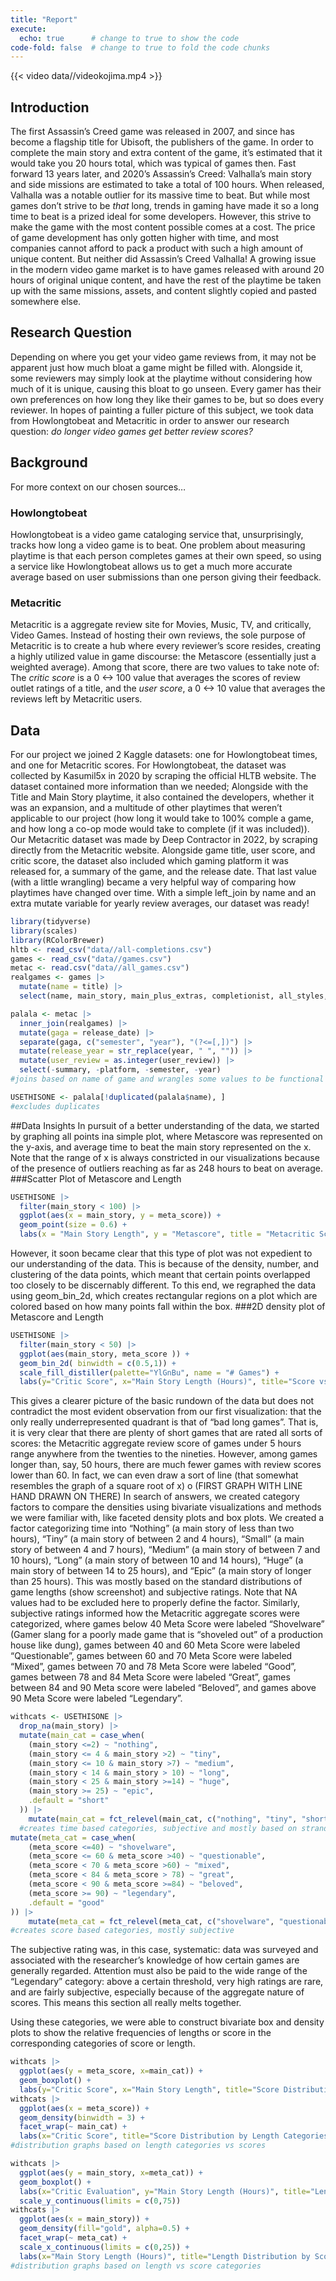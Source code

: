 ```yaml
---
title: "Report"
execute: 
  echo: true      # change to true to show the code
code-fold: false  # change to true to fold the code chunks
---
```

{{< video data//videokojima.mp4 >}}


## Introduction
The first Assassin's Creed game was released in 2007, and since has become a flagship title for Ubisoft, the publishers of the game. In order to complete the main story and extra content of the game, it's estimated that it would take you 20 hours total, which was typical of games then. Fast forward 13 years later, and 2020's Assassin's Creed: Valhalla's main story and side missions are estimated to take a total of 100 hours. When released, Valhalla was a notable outlier for its massive time to beat. But while most games don't strive to be *that* long, trends in gaming have made it so a long time to beat is a prized ideal for some developers. However, this strive to make the game with the most content possible comes at a cost. The price of game development has only gotten higher with time, and most companies cannot afford to pack a product with such a high amount of unique content. But neither did Assassin's Creed Valhalla! A growing issue in the modern video game market is to have games released with around 20 hours of original unique content, and have the rest of the playtime be taken up with the same missions, assets, and content slightly copied and pasted somewhere else. 

## Research Question
Depending on where you get your video game reviews from, it may not be apparent just how much bloat a game might be filled with. Alongside it, some reviewers may simply look at the playtime without considering how much of it is unique, causing this bloat to go unseen. Every gamer has their own preferences on how long they like their games to be, but so does every reviewer. In hopes of painting a fuller picture of this subject, we took data from Howlongtobeat and Metacritic in order to answer our research question: *do longer video games get better review scores?*

## Background
For more context on our chosen sources...

### Howlongtobeat
Howlongtobeat is a video game cataloging service that, unsurprisingly, tracks how long a video game is to beat. One problem about measuring playtime is that each person completes games at their own speed, so using a service like Howlongtobeat allows us to get a much more accurate average based on user submissions than one person giving their feedback.

### Metacritic
Metacritic is a aggregate review site for Movies, Music, TV, and critically, Video Games. Instead of hosting their own reviews, the sole purpose of Metacritic is to create a hub where every reviewer's score resides, creating a highly utilized value in game discourse: the Metascore (essentially just a weighted average). Among that score, there are two values to take note of: The *critic score* is a 0 <-> 100 value that averages the scores of review outlet ratings of a title, and the *user score*, a 0 <-> 10 value that averages the reviews left by Metacritic users. 

## Data
For our project we joined 2 Kaggle datasets: one for Howlongtobeat times, and one for Metacritic scores. For Howlongtobeat, the dataset was collected by Kasumil5x in 2020 by scraping the official HLTB website. The dataset contained more information than we needed; Alongside with the Title and Main Story playtime, it also contained the developers, whether it was an expansion, and a multitude of other playtimes that weren't applicable to our project (how long it would take to 100% comple a game, and how long a co-op mode would take to complete (if it was included)). 
Our Metacritic dataset was made by Deep Contractor in 2022, by scraping directly from the Metacritic website. Alongside game title, user score, and critic score, the dataset also included which gaming platform it was released for, a summary of the game, and the release date. That last value (with a little wrangling) became a very helpful way of comparing how playtimes have changed over time. With a simple left_join by name and an extra mutate variable for yearly review averages, our dataset was ready!

```r
library(tidyverse)
library(scales)
library(RColorBrewer)
hltb <- read_csv("data//all-completions.csv")
games <- read_csv("data//games.csv")
metac <- read.csv("data//all_games.csv")
realgames <- games |>
  mutate(name = title) |>
  select(name, main_story, main_plus_extras, completionist, all_styles, type, platforms, genres)

palala <- metac |>
  inner_join(realgames) |>
  mutate(gaga = release_date) |>
  separate(gaga, c("semester", "year"), "(?<=[,])") |>
  mutate(release_year = str_replace(year, " ", "")) |>
  mutate(user_review = as.integer(user_review)) |>
  select(-summary, -platform, -semester, -year) 
#joins based on name of game and wrangles some values to be functional

USETHISONE <- palala[!duplicated(palala$name), ]
#excludes duplicates
```
##Data Insights
In pursuit of a better understanding of the data, we started by graphing all points ina simple plot, where Metascore was represented on the y-axis, and average time to beat the main story represented on the x. Note that the range of x is always constricted in our visualizations because of the presence of outliers reaching as far as 248 hours to beat on average.
###Scatter Plot of Metascore and Length
```r
USETHISONE |>
  filter(main_story < 100) |>
  ggplot(aes(x = main_story, y = meta_score)) +
  geom_point(size = 0.6) +
  labs(x = "Main Story Length", y = "Metascore", title = "Metacritic Score vs Amount of Time to Complete Main Story")
```

However, it soon became clear that this type of plot was not expedient to our understanding of the data. This is because of the density, number, and clustering of the data points, which meant that certain points overlapped too closely to be discernably different. To this end, we regraphed the data using geom_bin_2d, which creates rectangular regions on a plot which are colored based on how many points fall within the box. 
###2D density plot of Metascore and Length
```r
USETHISONE |>
  filter(main_story < 50) |>
  ggplot(aes(main_story, meta_score )) +
  geom_bin_2d( binwidth = c(0.5,1)) +
  scale_fill_distiller(palette="YlGnBu", name = "# Games") +
  labs(y="Critic Score", x="Main Story Length (Hours)", title="Score vs. Main Story Length")
```

This gives a clearer picture of the basic rundown of the data but does not contradict the most evident observation from our first visualization: that the only really underrepresented quadrant is that of “bad long games”. That is, it is very clear that there are plenty of short games that are rated all sorts of scores: the Metacritic aggregate review score of games under 5 hours range anywhere from the twenties to the nineties. However, among games longer than, say, 50 hours, there are much fewer games with review scores lower than 60. In fact, we can even draw a sort of line (that somewhat resembles the graph of a square root of x)
o	(FIRST GRAPH WITH LINE HAND DRAWN ON THERE)
In search of answers, we created category factors to compare the densities using bivariate visualizations and methods we were familiar with, like faceted density plots and box plots.
We created a factor categorizing time into “Nothing” (a main story of less than two hours), “Tiny” (a main story of between 2 and 4 hours), “Small” (a main story of between 4 and 7 hours), “Medium” (a main story of between 7 and 10 hours),  “Long” (a main story of between 10 and 14 hours), “Huge” (a main story of between 14 to 25 hours), and “Epic” (a main story of longer than 25 hours).  This was mostly based on the standard distributions of game lengths (show screenshot) and subjective ratings. Note that NA values had to be excluded here to properly define the factor.
Similarly, subjective ratings informed how the Metacritic aggregate scores were categorized, where games below 40 Meta Score were labeled “Shovelware” (Gamer slang for a poorly made game that is “shoveled out” of a production house like dung), games between 40 and 60 Meta Score were labeled “Questionable”, games between 60 and 70 Meta Score were labeled “Mixed”, games between 70 and 78 Meta Score were labeled “Good”, games between 78 and 84 Meta Score were labeled “Great”, games between 84 and 90 Meta score were labeled “Beloved”, and games above 90 Meta Score were labeled “Legendary”. 

```r
withcats <- USETHISONE |>
  drop_na(main_story) |>
  mutate(main_cat = case_when(
    (main_story <=2) ~ "nothing",
    (main_story <= 4 & main_story >2) ~ "tiny",
    (main_story <= 10 & main_story >7) ~ "medium",
    (main_story < 14 & main_story > 10) ~ "long",
    (main_story < 25 & main_story >=14) ~ "huge",
    (main_story >= 25) ~ "epic",
    .default = "short"
  )) |>
    mutate(main_cat = fct_relevel(main_cat, c("nothing", "tiny", "short", "medium", "long", "huge", "epic"))) |>
  #creates time based categories, subjective and mostly based on strandard distribution quantiles
mutate(meta_cat = case_when(
    (meta_score <=40) ~ "shovelware",
    (meta_score <= 60 & meta_score >40) ~ "questionable",
    (meta_score < 70 & meta_score >60) ~ "mixed",
    (meta_score < 84 & meta_score > 78) ~ "great",
    (meta_score < 90 & meta_score >=84) ~ "beloved",
    (meta_score >= 90) ~ "legendary",
    .default = "good"
)) |>
    mutate(meta_cat = fct_relevel(meta_cat, c("shovelware", "questionable", "mixed", "good", "great", "beloved", "legendary")))
#creates score based categories, mostly subjective
```

The subjective rating was, in this case, systematic: data was surveyed and associated with the researcher’s knowledge of how certain games are generally regarded. Attention must also be paid to the wide range of the “Legendary” category: above a certain threshold, very high ratings are rare, and are fairly subjective, especially because of the aggregate nature of scores. This means this section all really melts together. 

Using these categories, we were able to construct bivariate box and density plots to show the relative frequencies of lengths or score in the corresponding categories of score or length.

```r
withcats |>
  ggplot(aes(y = meta_score, x=main_cat)) +
  geom_boxplot() +
  labs(y="Critic Score", x="Main Story Length", title="Score Distribution by Length Categories")
withcats |>
  ggplot(aes(x = meta_score)) +
  geom_density(binwidth = 3) +
  facet_wrap(~ main_cat) +
  labs(x="Critic Score", title="Score Distribution by Length Categories")
#distribution graphs based on length categories vs scores
```

```r
withcats |>
  ggplot(aes(y = main_story, x=meta_cat)) +
  geom_boxplot() +
  labs(x="Critic Evaluation", y="Main Story Length (Hours)", title="Length Distribution by Score Categories") +
  scale_y_continuous(limits = c(0,75))
withcats |>
  ggplot(aes(x = main_story)) +
  geom_density(fill="gold", alpha=0.5) +
  facet_wrap(~ meta_cat) +
  scale_x_continuous(limits = c(0,25)) +
  labs(x="Main Story Length (Hours)", title="Length Distribution by Score Categories")
#distribution graphs based on length vs score categories
```

